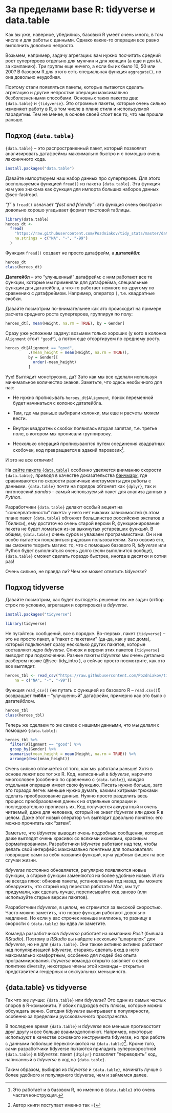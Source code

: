 # За пределами base R: tidyverse и data.table {#sec-beyond_base_r}

Как вы уже, наверное, убедились, базовый R умеет очень много, в том числе и для работы с данными. Однако какие-то операции все равно выполнить довольно непросто.

Возьмем, например, задачу агрегации: вам нужно посчитать средний рост супергероев отдельно для мужчин и для женщин (а еще и для `NA`, за компанию). Три группы еще ничего, а если бы их было 10, 50 или 200? В базовом R для этого есть специальная функция `aggregate()`, но она довольно неудобная.

Поэтому стали появляться пакеты, которые пытаются сделать агрегацию и другие непростые операции максимально безболезненными способами. Основных таких пакетов два: `{data.table}` и `{tidyverse}`. Это огромные пакеты, которые очень сильно изменяют работу в R, в том числе в плане стиля и используемой парадигмы. Тем не менее, в основе своей стоит все то, что мы прошли раньше.

## Подход `{data.table}` {#sec-dt_approach}

`{data.table}` -- это распространенный пакет, который позволяет анализировать датафреймы максимально быстро и с помощью очень лаконичного кода.

``` r
install.packages("data.table")
```

Давайте импортируем наш набор данных про супергероев. Для этого воспользуемся функцией `fread()` из пакета `{data.table}`. Эта функция нам уже знакома как функция для импорта больших наборов данных @sec-fastread.

*"f"* в `fread()` означает *"**f**ast and **f**riendly"*: эта функция очень быстрая и довольно хорошо угадывает формат текстовой таблицы.

```r
library(data.table)
heroes_dt <-
  fread(
    "https://raw.githubusercontent.com/Pozdniakov/tidy_stats/master/data/heroes_information.csv",
    na.strings = c("NA", "-", "-99")
  )
```

Функция `fread()` создает не просто датафрейм, а **дататейбл**:

```r
heroes_dt
class(heroes_dt)
```

**Дататейбл** -- это "улучшенный" датафрейм: с ним работают все те функции, которые мы применяли для датафрейма, специальные функции для дататейбла, а что-то работает немного по-другому по сравнению с датафреймом. Например, оператор `[`, т.е. квадратные скобки.

Давайте посмотрим по-внимательнее как это происходит на примере расчета среднего роста супергероев, группируя по полу:

```r
heroes_dt[, mean(Height, na.rm = TRUE), by = Gender]
```

Сразу уже усложним задачу: возьмем только хороших (у кого в колонке `Alignment` стоит `"good"`), а потом еще отсортируем по среднему росту.

```r
heroes_dt[Alignment == "good", 
          .(mean_height = mean(Height, na.rm = TRUE)), 
          by = Gender][
            order(-mean_height)
          ]
```

Уух! Выглядит монструозно, да? Зато как мы все сделали используя минимальное количество знаков. Заметьте, что здесь необычного для нас:

-   Не нужно прописывать `heroes_dt$Alignment`, поиск переменной будет начинаться с колонок дататейбла.

-   Там, где мы раньше выбирали колонки, мы еще и расчеты можем вести.

-   Внутри квадратных скобок появилась вторая запятая, т.е. третье поле, в котором мы прописали группировку.

-   Несколько операций прописываются путем соединения квадратных скобочек, код превращается в эдакий паровозик[^107-beyond_base_r-1].

[^107-beyond_base_r-1]: Это работает и в базовом R, но именно в `{data.table}` это очень частая конструкция.

И это не все отличия!

На [сайте пакета `{data.table}`](https://rdatatable.gitlab.io/data.table/) особенно уделяется вниманию скорости `{data.table}`, приводя в качестве доказательства [бэнчмарк](https://h2oai.github.io/db-benchmark/), где сравниваются по скорости различные инструменты для работы с данными. `{data.table}` почти на порядок обгоняет как `{dplyr}`, так и питоновский *pandas* -- самый используемый пакет для анализа данных в *Python*.

Разработчики `{data.table}` делают особый акцент на "консервативности" пакета: у него нет никаких зависимостей (в этом плане пакет `{data.table}` обгоняет большинство российских экспатов в Тбилиси), ему достаточно очень старой версии R, функционирование пакета не будет ломаться из-за выкинутых устаревших функций. В общем, `{data.table}` очень суров и уважаем программистами. Он и не особо пытается понравиться рядовым пользователям. Зато освоив его, вы сможете творить магию: то, что с помощью базового R, *tidyverse* или Python будет выполняться очень долго (если выполнится вообще), `{data.table}` сможет сделать гораздо быстрее, иногда в десятки и сотни раз!

Очень сильно, не правда ли? Чем же может ответить *tidyverse*?

## Подход tidyverse {#sec-tidy_approach}

Давайте посмотрим, как будет выглядеть решение тех же задач (отбор строк по условию, агрегация и сортировка) в *tidyverse*.

``` r
install.packages("tidyverse")
```

```r
library(tidyverse)
```

Не пугайтесь сообщений, все в порядке. Во-первых, пакет `{tidyverse}` -- это не просто пакет, а "пакет с пакетами" (да-да, как у вас дома), который подключает сразу несколько других пакетов, которые составляют *ядро tidyverse*. Список и версии этих пакетов `{tidyverse}` выводит при подключении. Разные пакеты *tidyverse* мы очень детально разберем позже (@sec-tidy_intro ), а сейчас просто посмотрите, как это все выглядит.

```r
heroes_tbl <- read_csv("https://raw.githubusercontent.com/Pozdniakov/tidy_stats/master/data/heroes_information.csv",
    na = c("NA", "-", "-99"))
```

Функция `read_csv()` (не путать с функцией из базового R -- `read.csv()`!) возвращает **тиббл** -- "улучшенный" датафрейм, примерно как это было с дататейблом.

```r
heroes_tbl
class(heroes_tbl)
```

Теперь же сделаем то же самое с нашими данными, что мы делали с помощью `{data.table}`:

```r
heroes_tbl %>%
  filter(Alignment == "good") %>%
  group_by(Gender) %>%
  summarise(mean_height = mean(Height, na.rm = TRUE)) %>%
  arrange(desc(mean_height))
```

Очень сильно отличается от того, как мы работали раньше! Хотя в основе лежит все тот же R. Код, написанный в *tidyverse*, нарочито многословен (особенно по сравнению с `{data.table}`), каждая отдельная операция имеет свою функцию. Писать нужно больше, зато это гораздо легче: меньше нужно думать, какими хитрыми трюками сделать преобразование данных. Нужно просто разделить весь процесс преобразования данных на отдельные операции и последовательно прописать их. Код получается аккуратный и очень читаемый, даже для человека, который не знает *tidyverse* или даже R в целом. Даже этот новый оператор `%>%` выглядит довольно понятно: его можно прочитать как "затем".

Заметьте, что *tidyverse* выводит очень подробные сообщения, которые даже выглядят очень красиво: со всякими иконками, красивым форматированием. Разработчики *tidyverse* работают над тем, чтобы делать свой интерфейс максимально понятным для пользователя: говорящие сами за себя названия функций, куча удобных фишек на все случаи жизни.

*tidyverse* постоянно обновляется, регулярно появляются новые функции, а старые функции заменяются на более удобные новые. И это не всегда плюс: обновив пакеты, установленные год назад, вы можете обнаружить, что старый код перестал работать! Мол, мы тут придумали, как сделать лучше, переписывайте код заново (или используйте старые версии пакетов).

Разработчики *tidyverse*, в целом, не стремится за высокой скоростью. Часто можно заметить, что новые функции работают довольно медленно. Но если у вас строчек меньше миллиона, то разницу в скорости с `{data.table}` вы едва ли заметите.

Команда разработчиков *tidyverse* работает на компанию *Posit* (бывшая *RStudio*). Поэтому в *RStudio* вы найдете несколько "шпаргалок" для *tidyverse*, но не для `{data.table}`. Они также активно активно работают над популяризацией *tidyverse*, стараясь сделать вход в него максимально комфортным, особенно для людей без опыта программирования. *tidyverse* команда открыто заявляет о своей политике diversity, некоторые члены этой команды -- открытые представители гендерных и сексуальных меньшинств.

## {data.table} vs tidyverse {#sec-dt_vs_tidy}

Так что же лучше: `{data.table}` или *tidyverse*? Это один из самых частых споров в R-комьюнити. У обоих подходов есть плюсы, которые можно обсуждать вечно. Сегодня *tidyverse* выигрывает в популярности, особенно за пределами русскоязычного пространства.

В последнее время `{data.table}` и *tidyverse* все меньше противостоят друг другу и все больше взаимодополняют. Например, некоторые используют в качестве основного инструмента tidyverse, но при работе с данными побольше переключаются на `{data.table}`[^107-beyond_base_r-2]. Кроме того, сами разработчики tidyverse пытаются приладить суперскоростной `{data.table}` в *tidyverse*: пакет `{dtplyr}` позволяет "переводить" код, написанный в *tidyverse* в код на `{data.table}`.

[^107-beyond_base_r-2]: Автор книги поступает именно так =)

Таким образом, выбирая из *tidyverse* и `{data.table}`, начинать лучше с более удобного и популярного tidyverse, чем и займемся далее.
